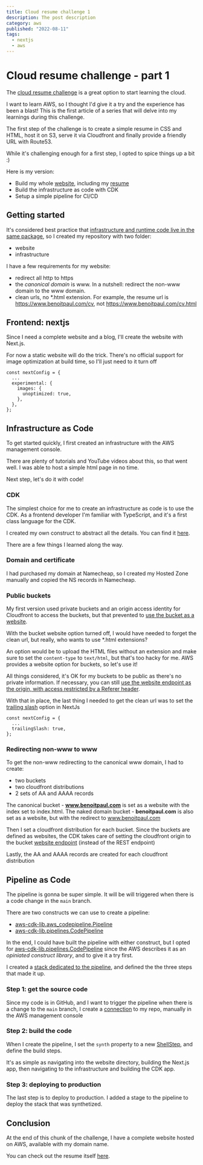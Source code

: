 ```yaml
---
title: Cloud resume challenge 1
description: The post description
category: aws
published: "2022-08-11"
tags:
  - nextjs
  - aws
---
```


# Cloud resume challenge - part 1

The [cloud resume challenge](https://cloudresumechallenge.dev/) is a great option to start learning the cloud.

I want to learn AWS, so I thought I'd give it a try and the experience has been a blast! This is the first article of a series that will delve into my learnings during this challenge.

The first step of the challenge is to create a simple resume in CSS and HTML, host it on S3, serve it via Cloudfront and finally provide a friendly URL with Route53.

While it's challenging enough for a first step, I opted to spice things up a bit :)

Here is my version:

- Build my whole [website](https://www.benoitpaul.com), including my [resume](https://www.benoitpaul.com/cv/)
- Build the infrastructure as code with CDK
- Setup a simple pipeline for CI/CD

## Getting started

It's considered best practice that [infrastructure and runtime code live in the same package](https://docs.aws.amazon.com/cdk/v2/guide/best-practices.html), so I created my repository with two folder:

- website
- infrastructure

I have a few requirements for my website:

- redirect all http to https
- the _canonical domain_ is www. In a nutshell: redirect the non-www domain to the www domain.
- clean urls, no \*.html extension. For example, the resume url is https://www.benoitpaul.com/cv, not https://www.benoitpaul.com/cv.html

## Frontend: nextjs

Since I need a complete website and a blog, I'll create the website with Next.js.

For now a static website will do the trick. There's no official support for image optimization at build time, so I'll just need to it turn off

```
const nextConfig = {
  ...
  experimental: {
    images: {
      unoptimized: true,
    },
  },
};
```

## Infrastructure as Code

To get started quickly, I first created an infrastructure with the AWS management console.

There are plenty of tutorials and YouTube videos about this, so that went well. I was able to host a simple html page in no time.

Next step, let's do it with code!

### CDK

The simplest choice for me to create an infrastructure as code is to use the CDK. As a frontend developer I'm familiar with TypeScript, and it's a first class language for the CDK.

I created my own construct to abstract all the details. You can find it [here](https://github.com/benoitpaul/benoitpaul.com/blob/main/infrastructure/lib/website.ts).

There are a few things I learned along the way.

### Domain and certificate

I had purchased my domain at Namecheap, so I created my Hosted Zone manually and copied the NS records in Namecheap.

### Public buckets

My first version used private buckets and an origin access identity for Cloudfront to access the buckets, but that prevented to [use the bucket as a website](https://docs.aws.amazon.com/AmazonS3/latest/userguide/WebsiteHosting.html).

With the bucket website option turned off, I would have needed to forget the clean url, but really, who wants to use \*.html extensions?

An option would be to upload the HTML files without an extension and make sure to set the `content-type` to `text/html`, but that's too hacky for me. AWS provides a website option for buckets, so let's use it!

All things considered, it's OK for my buckets to be public as there's no private information. If necessary, you can still [use the website endpoint as the origin, with access restricted by a Referer header](https://aws.amazon.com/premiumsupport/knowledge-center/cloudfront-serve-static-website/).

With that in place, the last thing I needed to get the clean url was to set the [trailing slash](https://nextjs.org/docs/api-reference/next.config.js/trailing-slash) option in NextJs

```
const nextConfig = {
  ...
  trailingSlash: true,
};
```

### Redirecting non-www to www

To get the non-www redirecting to the canonical www domain, I had to create:

- two buckets
- two cloudfront distributions
- 2 sets of AA and AAAA records

The canonical bucket - **www.benoitpaul.com** is set as a website with the index set to index.html.
The naked domain bucket - **benoitpaul.com** is also set as a website, but with the redirect to www.benoitpaul.com

Then I set a cloudfront distribution for each bucket. Since the buckets are defined as websites, the CDK takes care of setting the cloudfront origin to the bucket [website endpoint](https://docs.aws.amazon.com/AmazonS3/latest/userguide/WebsiteEndpoints.html) (instead of the REST endpoint)

Lastly, the AA and AAAA records are created for each cloudfront distribution

## Pipeline as Code

The pipeline is gonna be super simple. It will be will triggered when there is a code change in the `main` branch.

There are two constructs we can use to create a pipeline:

- [aws-cdk-lib.aws_codepipeline.Pipeline](https://docs.aws.amazon.com/cdk/api/v2/docs/aws-cdk-lib.aws_codepipeline.Pipeline.html)
- [aws-cdk-lib.pipelines.CodePipeline](https://docs.aws.amazon.com/cdk/api/v2/docs/aws-cdk-lib.pipelines.CodePipeline.html)

In the end, I could have built the pipeline with either construct, but I opted for [aws-cdk-lib.pipelines.CodePipeline](https://docs.aws.amazon.com/cdk/api/v2/docs/aws-cdk-lib.pipelines.CodePipeline.html)
since the AWS describes it as an _opiniated construct library_, and to give it a try first.

I created a [stack dedicated to the pipeline](https://github.com/benoitpaul/benoitpaul.com/blob/main/infrastructure/lib/benoitpaul-pipeline-stack.ts), and defined the the three steps that made it up.

### Step 1: get the source code

Since my code is in GitHub, and I want to trigger the pipeline when there is a change to the `main` branch, I create a [connection](https://docs.aws.amazon.com/dtconsole/latest/userguide/connections-create-github.html) to my repo, manually in the AWS management console

### Step 2: build the code

When I create the pipeline, I set the `synth` property to a new [ShellStep](https://docs.aws.amazon.com/cdk/api/v2/docs/aws-cdk-lib.pipelines.ShellStep.html), and define the build steps.

It's as simple as navigating into the website directory, building the Next.js app, then navigating to the infrastructure and building the CDK app.

### Step 3: deploying to production

The last step is to deploy to production. I added a stage to the pipeline to deploy the stack that was synthetized.

## Conclusion

At the end of this chunk of the challenge, I have a complete website hosted on AWS, available with my domain name.

You can check out the resume itself [here](https://www.benoitpaul.com/cv/).
